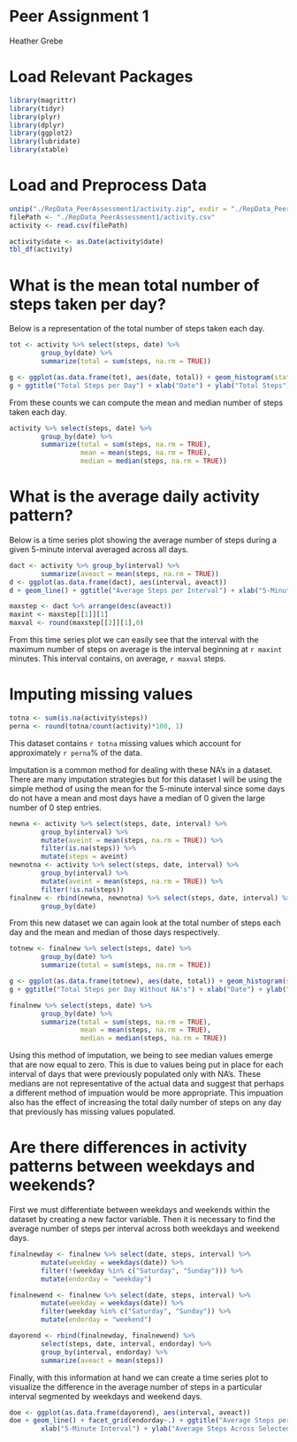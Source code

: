 # Peer Assignment 1
Heather Grebe

# Load Relevant Packages

```{r loadpackages, warning=FALSE, message=FALSE}
library(magrittr)
library(tidyr)
library(plyr)
library(dplyr)
library(ggplot2)
library(lubridate)
library(xtable)
```

# Load and Preprocess Data

```{r unzipandload}
unzip("./RepData_PeerAssessment1/activity.zip", exdir = "./RepData_PeerAssessment1")
filePath <- "./RepData_PeerAssessment1/activity.csv"
activity <- read.csv(filePath)
```

```{r factortodate}
activity$date <- as.Date(activity$date)
tbl_df(activity)
```

# What is the mean total number of steps taken per day?

Below is a representation of the total number of steps taken each day.
```{r sumperday}
tot <- activity %>% select(steps, date) %>% 
        group_by(date) %>% 
        summarize(total = sum(steps, na.rm = TRUE))

g <- ggplot(as.data.frame(tot), aes(date, total)) + geom_histogram(stat = "identity")
g + ggtitle("Total Steps per Day") + xlab("Date") + ylab("Total Steps") 
```

From these counts we can compute the mean and median number of steps taken each day.
```{r meanandmedperday}
activity %>% select(steps, date) %>% 
        group_by(date) %>% 
        summarize(total = sum(steps, na.rm = TRUE), 
                  mean = mean(steps, na.rm = TRUE),
                  median = median(steps, na.rm = TRUE))
```

# What is the average daily activity pattern?

Below is a time series plot showing the average number of steps during a given 5-minute interval averaged across all days.
```{r timeseries}
dact <- activity %>% group_by(interval) %>%
        summarize(aveact = mean(steps, na.rm = TRUE))
d <- ggplot(as.data.frame(dact), aes(interval, aveact))
d + geom_line() + ggtitle("Average Steps per Interval") + xlab("5-Minute Interval") + ylab("Average Steps Across All Days")
```


```{r maxsteps}
maxstep <- dact %>% arrange(desc(aveact))
maxint <- maxstep[[1]][1]
maxval <- round(maxstep[[2]][1],0)
```
From this time series plot we can easily see that the interval with the maximum number of steps on average is the interval beginning at `r maxint` minutes. This interval contains, on average, `r maxval` steps. 

# Imputing missing values

```{r nacount}
totna <- sum(is.na(activity$steps))
perna <- round(totna/count(activity)*100, 1)
```

This dataset contains `r totna` missing values which account for approximately `r perna`% of the data.

Imputation is a common method for dealing with these NA's in a dataset. There are many imputation strategies but for this dataset I will be using the simple method of using the mean for the 5-minute interval since some days do not have a mean and most days have a median of 0 given the large number of 0 step entries. 

```{r impute}
newna <- activity %>% select(steps, date, interval) %>%
        group_by(interval) %>%
        mutate(aveint = mean(steps, na.rm = TRUE)) %>%
        filter(is.na(steps)) %>%
        mutate(steps = aveint)
newnotna <- activity %>% select(steps, date, interval) %>%
        group_by(interval) %>%
        mutate(aveint = mean(steps, na.rm = TRUE)) %>%
        filter(!is.na(steps))
finalnew <- rbind(newna, newnotna) %>% select(steps, date, interval) %>%
        group_by(date)
```

From this new dataset we can again look at the total number of steps each day and the mean and median of those days respectively.
```{r sumperdaynew}
totnew <- finalnew %>% select(steps, date) %>% 
        group_by(date) %>% 
        summarize(total = sum(steps, na.rm = TRUE))

g <- ggplot(as.data.frame(totnew), aes(date, total)) + geom_histogram(stat = "identity")
g + ggtitle("Total Steps per Day Without NA's") + xlab("Date") + ylab("Total Steps") 
```

```{r meanandmedperdaynew}
finalnew %>% select(steps, date) %>% 
        group_by(date) %>% 
        summarize(total = sum(steps, na.rm = TRUE), 
                  mean = mean(steps, na.rm = TRUE),
                  median = median(steps, na.rm = TRUE))
```

Using this method of imputation, we being to see median values emerge that are now equal to zero. This is due to values being put in place for each interval of days that were previously populated only with NA's. These medians are not representative of the actual data and suggest that perhaps a different method of impuation would be more appropriate. This impuation also has the effect of increasing the total daily number of steps on any day that previously has missing values populated. 

# Are there differences in activity patterns between weekdays and weekends?

First we must differentiate between weekdays and weekends within the dataset by creating a new factor variable. Then it is necessary to find the average number of steps per interval across both weekdays and weekend days.  
```{r dayorend}
finalnewday <- finalnew %>% select(date, steps, interval) %>%
        mutate(weekday = weekdays(date)) %>%
        filter(!(weekday %in% c("Saturday", "Sunday"))) %>%
        mutate(endorday = "weekday")

finalnewend <- finalnew %>% select(date, steps, interval) %>%
        mutate(weekday = weekdays(date)) %>%
        filter(weekday %in% c("Saturday", "Sunday")) %>%
        mutate(endorday = "weekend")

dayorend <- rbind(finalnewday, finalnewend) %>% 
        select(steps, date, interval, endorday) %>%
        group_by(interval, endorday) %>%
        summarize(aveact = mean(steps))
```

Finally, with this information at hand we can create a time series plot to visualize the difference in the average number of steps in a particular interval segmented by weekdays and weekend days.
```{r dayorendhist}
doe <- ggplot(as.data.frame(dayorend), aes(interval, aveact))
doe + geom_line() + facet_grid(endorday~.) + ggtitle("Average Steps per Interval") + 
        xlab("5-Minute Interval") + ylab("Average Steps Across Selected Days")
```


















